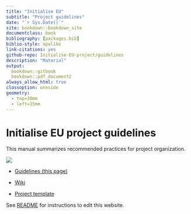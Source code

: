 ```yaml
--- 
title: "Initialise EU"
subtitle: "Project guidelines"
date: "`r Sys.Date()`"
site: bookdown::bookdown_site
documentclass: book
bibliography: [packages.bib]
biblio-style: apalike
link-citations: yes
github-repo: Initialise-EU-project/guidelines
description: "Material"
output:
  bookdown::gitbook
  bookdown::pdf_document2
always_allow_html: true
classoption: oneside
geometry:
  - top=30mm
  - left=15mm
---
```




# Initialise EU project guidelines {-}

This manual summarizes recommended practices for project organization.

![](https://github.com/INITIALISE-EU-project/guidelines/blob/main/img/logo.jpeg?raw=true)


- [Guidelines (this page)](https://initialise-eu-project.github.io/guidelines/)

- [Wiki](https://github.com/INITIALISE-EU-project/guidelines/wiki)

- [Project template](https://github.com/INITIALISE-EU-project/template)


See [README](https://github.com/INITIALISE-EU-project/guidelines/blob/main/README.md) for instructions to edit this website.
















